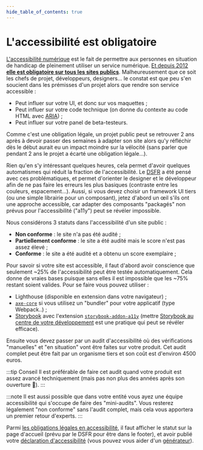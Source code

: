 ```yaml
---
hide_table_of_contents: true
---
```


# L'accessibilité est obligatoire

[L'accessibilité numérique](https://accessibilite.numerique.gouv.fr/) est le fait de permettre aux personnes en situation de handicap de pleinement utiliser un service numérique. [Et depuis 2012 **elle est obligatoire sur tous les sites publics**](https://design.numerique.gouv.fr/accessibilite-numerique/cadre-legal/). Malheureusement que ce soit les chefs de projet, développeurs, designers… le constat est que peu s'en soucient dans les prémisses d'un projet alors que rendre son service accessible :

- Peut influer sur votre UI, et donc sur vos maquettes ;
- Peut influer sur votre code technique (on donne du contexte au code HTML avec [ARIA](https://developer.mozilla.org/en-US/docs/Web/Accessibility/ARIA)) ;
- Peut influer sur votre panel de beta-testeurs.

Comme c'est une obligation légale, un projet public peut se retrouver 2 ans après à devoir passer des semaines à adapter son site alors qu'y réfléchir dès le début aurait eu un impact moindre sur la vélocité (sans parler que pendant 2 ans le projet a écarté une obligation légale…).

Rien qu'en s'y intéressant quelques heures, cela permet d'avoir quelques automatismes qui réduit la fraction de l'accessibilité. Le [DSFR](state-identity/dsfr.mdx) a été pensé avec ces problématiques, et permet d'orienter le designer et le développeur afin de ne pas faire les erreurs les plus basiques (contraste entre les couleurs, espacement…). Aussi, si vous devez choisir un framework UI tiers (ou une simple librairie pour un composant), jetez d'abord un œil s'ils ont une approche accessible, car adapter des composants "packagés" non prévus pour l'accessibilité ("a11y") peut se révéler impossible.

Nous considérons 3 statuts dans l'accessibilité d'un site public :

- **Non conforme** : le site n'a pas été audité ;
- **Partiellement conforme** : le site a été audité mais le score n'est pas assez élevé ;
- **Conforme** : le site a été audité et a obtenu un score exemplaire ;

Pour savoir si votre site est accessible, il faut d'abord avoir conscience que seulement ~25% de l'accessibilité peut être testée automatiquement. Cela donne de vraies bases puisque sans elles il est impossible que les ~75% restant soient valides. Pour se faire vous pouvez utiliser :

- Lighthouse (disponible en extension dans votre navigateur) ;
- [`axe-core`](https://github.com/dequelabs/axe-core) si vous utilisez un "bundler" pour votre applicatif (type Webpack..) ;
- [Storybook](https://github.com/storybookjs/storybook) avec l'extension [`storybook-addon-a11y`](https://storybook.js.org/addons/@storybook/addon-a11y) (mettre [Storybook au centre de votre développement](https://docs.google.com/document/d/1jOwMgouNtsnaqlQB139jzoA5synRfIjhtuUFrHK65-U) est une pratique qui peut se révéler efficace).

Ensuite vous devez passer par un audit d'accessibilité où des vérifications "manuelles" et "en situation" vont être faites sur votre produit. Cet audit complet peut être fait par un organisme tiers et son coût est d'environ 4500 euros.

:::tip Conseil
Il est préférable de faire cet audit quand votre produit est assez avancé techniquement (mais pas non plus des années après son ouverture 🙂).
:::

:::note
Il est aussi possible que dans votre entité vous ayez une équipe accessibilité qui s'occupe de faire des "mini-audits". Vous resterez légalement "non conforme" sans l'audit complet, mais cela vous apportera un premier retour d'experts.
:::

Parmi [les obligations légales en accessibilité](https://design.numerique.gouv.fr/accessibilite-numerique/cadre-legal/), il faut afficher le statut sur la page d'accueil (prévu par le DSFR pour être dans le footer), et avoir publié votre [déclaration d'accessibilité](https://design.numerique.gouv.fr/accessibilite-numerique/declaration-accessibilite) (vous pouvez vous aider d'un [générateur](https://betagouv.github.io/a11y-generateur-declaration/)).
